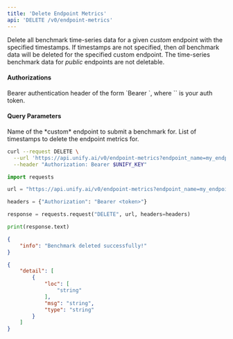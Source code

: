 ```yaml
---
title: 'Delete Endpoint Metrics'
api: 'DELETE /v0/endpoint-metrics'
---
```

Delete all benchmark time-series data for a given *custom* endpoint with the
specified timestamps. If timestamps are not specified, then *all* benchmark data
will be deleted for the specified custom endpoint.
The time-series benchmark data for *public* endpoints are not deletable.

#### Authorizations

<ParamField header="Authorization" type="string" required="true">
  Bearer authentication header of the form `Bearer <token>`, where `<token>` is your auth token.
</ParamField>

#### Query Parameters

<ParamField query="endpoint_name" type="string" required="true">
Name of the *custom* endpoint to submit a benchmark for.
</ParamField>

<ParamField query="timestamps" type="array | null" >
List of timestamps to delete the endpoint metrics for.
</ParamField>

<RequestExample>

```bash cURL
curl --request DELETE \
  --url 'https://api.unify.ai/v0/endpoint-metrics?endpoint_name=my_endpoint&timestamps=2024-08-17T19:19:37.289937' \
  --header "Authorization: Bearer $UNIFY_KEY"
```

```python Python
import requests

url = "https://api.unify.ai/v0/endpoint-metrics?endpoint_name=my_endpoint&timestamps=2024-08-17T19:19:37.289937"

headers = {"Authorization": "Bearer <token>"}

response = requests.request("DELETE", url, headers=headers)

print(response.text)
```

</RequestExample>
<ResponseExample>

```json 200
{
    "info": "Benchmark deleted successfully!"
}
```

```json 422
{
    "detail": [
        {
            "loc": [
                "string"
            ],
            "msg": "string",
            "type": "string"
        }
    ]
}
```

</ResponseExample>

